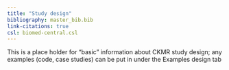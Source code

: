 ```yaml
---
title: "Study design"
bibliography: master_bib.bib
link-citations: true
csl: biomed-central.csl
---
```


This is a place holder for "basic" information about CKMR study design; any examples (code, case studies) can be put in under the Examples design tab


